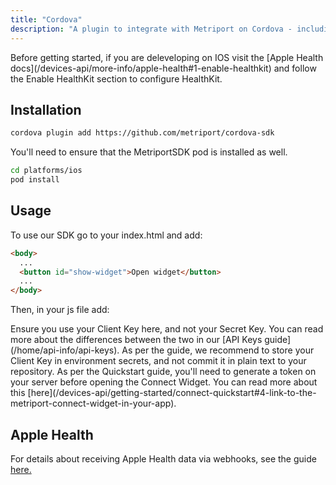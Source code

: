 ```yaml
---
title: "Cordova"
description: "A plugin to integrate with Metriport on Cordova - including Apple Health integrations."
---
```


<Info>
  Before getting started, if you are deleveloping on IOS visit the [Apple Health
  docs](/devices-api/more-info/apple-health#1-enable-healthkit) and follow the Enable HealthKit
  section to configure HealthKit.
</Info>

## Installation

```sh
cordova plugin add https://github.com/metriport/cordova-sdk
```

You'll need to ensure that the MetriportSDK pod is installed as well.

```sh
cd platforms/ios
pod install
```

## Usage

To use our SDK go to your index.html and add:

```html
<body>
  ...
  <button id="show-widget">Open widget</button>
  ...
</body>
```

Then, in your js file add:

<Snippet file="cordova-js-example.mdx" />

<Warning>
  Ensure you use your Client Key here, and not your Secret Key. You can read more about the
  differences between the two in our [API Keys guide](/home/api-info/api-keys).
</Warning>

<Info>
  As per the guide, we recommend to store your Client Key in environment secrets, and not commit it
  in plain text to your repository.
</Info>

<Info>
  As per the Quickstart guide, you'll need to generate a token on your server before opening the
  Connect Widget. You can read more about this
  [here](/devices-api/getting-started/connect-quickstart#4-link-to-the-metriport-connect-widget-in-your-app).
</Info>

## Apple Health

For details about receiving Apple Health data via webhooks, see the guide [here.](/devices-api/more-info/apple-health#receiving-data)
